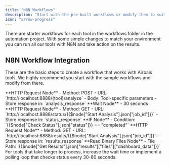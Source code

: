 ```yaml
---
title: "N8N Workflows"
description: "Start with the pre-built workflows or modify them to suit your needs."
icon: "arrow-progress"
---
```


<Card title="Overview" icon="circle-info">
There are starter workflows for each tool in the workflows folder in the automation project. With some simple changes to match your environment you can run all our tools with N8N and take action on the results.
</Card>

## N8N Workflow Integration
These are the basic steps to create a workflow that works with Airbais tools. We highly recommend you start with the sample workflows and modify from there.

<Steps>
  <Step title="Start Analysis">
    **HTTP Request Node**
    - Method: POST
    - URL: `http://localhost:8888/{tool}/analyze`
    - Body: Tool-specific parameters
    - Store response in: `analysis_response`
  </Step>

  <Step title="Wait">
    **Wait Node** - 30 seconds
  </Step>

  <Step title="Check Status">
    **HTTP Request Node**
    - Method: GET
    - URL: `http://localhost:8888/status/{{$node["Start Analysis"].json["job_id"]}}`
    - Store response in: `status_response`
  </Step>

  <Step title="Conditional Check">
    **IF Node**
    - Condition: `{{$node["Check Status"].json["status"]}} == "completed"`
  </Step>

  <Step title="Get Results">
    **HTTP Request Node**
    - Method: GET  
    - URL: `http://localhost:8888/results/{{$node["Start Analysis"].json["job_id"]}}`
    - Store response in: `results_response`
  </Step>

  <Step title="Process Files">
    **Read Binary Files Node**
    - File Path: `{{$node["Get Results"].json["results"]["files"]["dashboard_data"]}}`
  </Step>
</Steps>

<Callout type="tip">
For tools that take longer to process, increase the wait time or implement a polling loop that checks status every 30-60 seconds.
</Callout>
